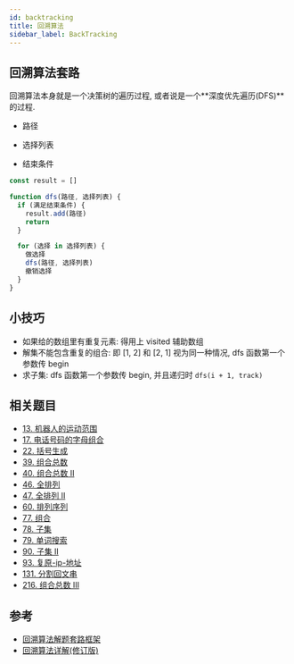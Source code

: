 ```yaml
---
id: backtracking
title: 回溯算法
sidebar_label: BackTracking
---
```


## 回溯算法套路

回溯算法本身就是一个决策树的遍历过程, 或者说是一个**深度优先遍历(DFS)**的过程.

- 路径

- 选择列表

- 结束条件

```ts
const result = []

function dfs(路径, 选择列表) {
  if (满足结束条件) {
    result.add(路径)
    return
  }

  for (选择 in 选择列表) {
    做选择
    dfs(路径, 选择列表)
    撤销选择
  }
}
```

## 小技巧

- 如果给的数组里有重复元素: 得用上 visited 辅助数组
- 解集不能包含重复的组合: 即 [1, 2] 和 [2, 1] 视为同一种情况, dfs 函数第一个参数传 begin
- 求子集: dfs 函数第一个参数传 begin, 并且递归时 `dfs(i + 1, track)`

## 相关题目

- [13. 机器人的运动范围](/leetcode/lcof/13-moving-count)
- [17. 电话号码的字母组合](/leetcode/medium/17-letter-combinations)
- [22. 括号生成](/leetcode/medium/22-genertate-parenthesis)
- [39. 组合总数](/leetcode/medium/39-combination-sum)
- [40. 组合总数 II](/leetcode/medium/40-combination-sum)
- [46. 全排列](/leetcode/medium/46-permute)
- [47. 全排列 II](/leetcode/medium/47-permute)
- [60. 排列序列](/leetcode/hard/60-get-permutation)
- [77. 组合](/leetcode/medium/77-combine)
- [78. 子集](/leetcode/medium/78-subsets)
- [79. 单词搜索](/leetcode/medium/79-exist)
- [90. 子集 II](/leetcode/medium/90-subsets-with-dup)
- [93. 复原-ip-地址](/leetcode/medium/93-restore-ip-addresses)
- [131. 分割回文串](/leetcode/medium/131-partition)
- [216. 组合总数 III](/leetcode/medium/216-combination-sum)


## 参考

- [回溯算法解题套路框架](https://labuladong.gitbook.io/algo/suan-fa-si-wei-xi-lie/hui-su-suan-fa-dfs-suan-fa/hui-su-suan-fa-xiang-jie-xiu-ding-ban)
- [回溯算法详解(修订版)](https://mp.weixin.qq.com/s?__biz=MzAxODQxMDM0Mw==&mid=2247484709&idx=1&sn=1c24a5c41a5a255000532e83f38f2ce4&chksm=9bd7fb2daca0723be888b30345e2c5e64649fc31a00b05c27a0843f349e2dd9363338d0dac61&scene=21#wechat_redirect)
